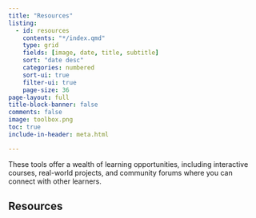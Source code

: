 ```yaml
---
title: "Resources"
listing:
  - id: resources
    contents: "*/index.qmd"
    type: grid
    fields: [image, date, title, subtitle]
    sort: "date desc"
    categories: numbered
    sort-ui: true
    filter-ui: true
    page-size: 36
page-layout: full
title-block-banner: false
comments: false
image: toolbox.png
toc: true
include-in-header: meta.html

---
```


These tools offer a wealth of learning opportunities, including interactive courses, real-world projects, and community forums where you can connect with other learners.

## Resources

::: {#resources}
:::



